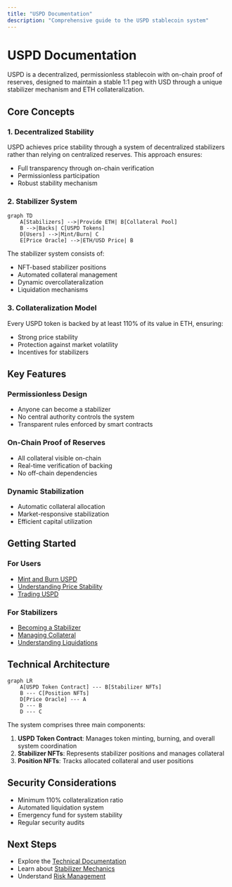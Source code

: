 ```yaml
---
title: "USPD Documentation"
description: "Comprehensive guide to the USPD stablecoin system"
---
```


# USPD Documentation

USPD is a decentralized, permissionless stablecoin with on-chain proof of reserves, designed to maintain a stable 1:1 peg with USD through a unique stabilizer mechanism and ETH collateralization.

## Core Concepts

### 1. Decentralized Stability

USPD achieves price stability through a system of decentralized stabilizers rather than relying on centralized reserves. This approach ensures:

- Full transparency through on-chain verification
- Permissionless participation
- Robust stability mechanism

### 2. Stabilizer System

```mermaid
graph TD
    A[Stabilizers] -->|Provide ETH| B[Collateral Pool]
    B -->|Backs| C[USPD Tokens]
    D[Users] -->|Mint/Burn| C
    E[Price Oracle] -->|ETH/USD Price| B
```

The stabilizer system consists of:
- NFT-based stabilizer positions
- Automated collateral management
- Dynamic overcollateralization
- Liquidation mechanisms

### 3. Collateralization Model

Every USPD token is backed by at least 110% of its value in ETH, ensuring:
- Strong price stability
- Protection against market volatility
- Incentives for stabilizers

## Key Features

### Permissionless Design
- Anyone can become a stabilizer
- No central authority controls the system
- Transparent rules enforced by smart contracts

### On-Chain Proof of Reserves
- All collateral visible on-chain
- Real-time verification of backing
- No off-chain dependencies

### Dynamic Stabilization
- Automatic collateral allocation
- Market-responsive stabilization
- Efficient capital utilization

## Getting Started

### For Users
- [Mint and Burn USPD](/docs/users/getting-started)
- [Understanding Price Stability](/docs/users/price-stability)
- [Trading USPD](/docs/users/trading)

### For Stabilizers
- [Becoming a Stabilizer](/docs/stabilizers)
- [Managing Collateral](/docs/stabilizers/add-collateral)
- [Understanding Liquidations](/docs/stabilizers/liquidation)

## Technical Architecture

```mermaid
graph LR
    A[USPD Token Contract] --- B[Stabilizer NFTs]
    B --- C[Position NFTs]
    D[Price Oracle] --- A
    D --- B
    D --- C
```

The system comprises three main components:
1. **USPD Token Contract**: Manages token minting, burning, and overall system coordination
2. **Stabilizer NFTs**: Represents stabilizer positions and manages collateral
3. **Position NFTs**: Tracks allocated collateral and user positions

## Security Considerations

- Minimum 110% collateralization ratio
- Automated liquidation system
- Emergency fund for system stability
- Regular security audits

## Next Steps

- Explore the [Technical Documentation](/docs/technical)
- Learn about [Stabilizer Mechanics](/docs/stabilizers)
- Understand [Risk Management](/docs/risk)
